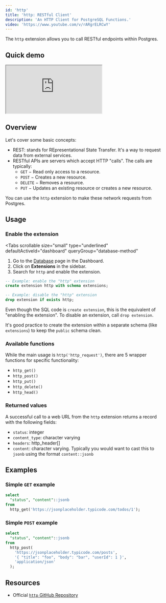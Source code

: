 ```yaml
---
id: 'http'
title: 'http: RESTful Client'
description: 'An HTTP Client for PostgreSQL Functions.'
video: 'https://www.youtube.com/v/rARgrELRCwY'
---
```


The `http` extension allows you to call RESTful endpoints within Postgres.

## Quick demo

<div className="video-container">
  <iframe
    src="https://www.youtube-nocookie.com/embed/rARgrELRCwY"
    frameBorder="1"
    allow="accelerometer; autoplay; clipboard-write; encrypted-media; gyroscope; picture-in-picture"
    allowFullScreen
  ></iframe>
</div>

## Overview

Let's cover some basic concepts:

- REST: stands for REpresentational State Transfer. It's a way to request data from external services.
- RESTful APIs are servers which accept HTTP "calls". The calls are typically:
  - `GET` − Read only access to a resource.
  - `POST` − Creates a new resource.
  - `DELETE` − Removes a resource.
  - `PUT` − Updates an existing resource or creates a new resource.

You can use the `http` extension to make these network requests from Postgres.

## Usage

### Enable the extension

<Tabs
  scrollable
  size="small"
  type="underlined"
  defaultActiveId="dashboard"
  queryGroup="database-method"
>
<TabPanel id="dashboard" label="Dashboard">

1. Go to the [Database](/dashboard/project/_/database/tables) page in the Dashboard.
2. Click on **Extensions** in the sidebar.
3. Search for `http` and enable the extension.

</TabPanel>
<TabPanel id="sql" label="SQL">

```sql
-- Example: enable the "http" extension
create extension http with schema extensions;

-- Example: disable the "http" extension
drop extension if exists http;
```

Even though the SQL code is `create extension`, this is the equivalent of "enabling the extension".
To disable an extension, call `drop extension`.

It's good practice to create the extension within a separate schema (like `extensions`) to keep the `public` schema clean.

</TabPanel>
</Tabs>

### Available functions

While the main usage is `http('http_request')`, there are 5 wrapper functions for specific functionality:

- `http_get()`
- `http_post()`
- `http_put()`
- `http_delete()`
- `http_head()`

### Returned values

A successful call to a web URL from the `http` extension returns a record with the following fields:

- `status`: integer
- `content_type`: character varying
- `headers`: http_header[]
- `content`: character varying. Typically you would want to cast this to `jsonb` using the format `content::jsonb`

## Examples

### Simple `GET` example

```sql
select
  "status", "content"::jsonb
from
  http_get('https://jsonplaceholder.typicode.com/todos/1');
```

### Simple `POST` example

```sql
select
  "status", "content"::jsonb
from
  http_post(
    'https://jsonplaceholder.typicode.com/posts',
    '{ "title": "foo", "body": "bar", "userId": 1 }',
    'application/json'
  );
```

## Resources

- Official [`http` GitHub Repository](https://github.com/pramsey/pgsql-http)
